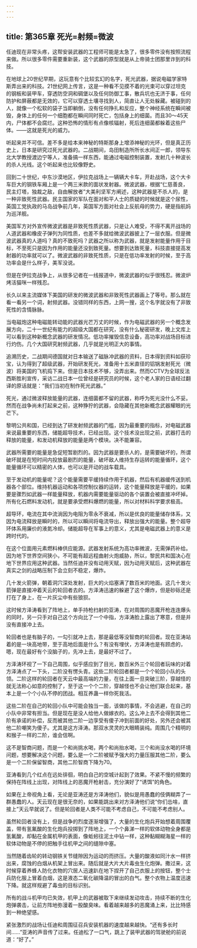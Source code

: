```yaml
---
---
---
```

title: 第365章 死光=射频=微波
---



任迪现在非常头疼，这帮安装武器的工程师可能是太急了，很多零件没有按照流程来做。所以很多零件需要重新装，这个武器的原型就是从上帝骑士团那里诈到的科技。

在地球上20世纪早期，这玩意有个比较玄幻的名字，死光武器，据说电磁学家特斯弄出来的科技。21世纪网上传言，这是一种看不见摸不着的光束可以穿过坦克的钢板和装甲车，穿透防空洞和碉堡以及任何防御工事，散兵坑也无济于事，任何防护和屏蔽都是无效的，它可以穿透土壤寻找到人，简直让人无处躲藏。被碰到的人，就像一个松软的袋子当即躺倒，没有任何挣扎和反应，整个神经系统在瞬间被毁，身体上的任何一个细胞都在瞬间同时死亡，包括身上的细菌。而且30～45天内，尸体都不会腐烂。这种恐怖的情形有点像核辐射，死后连细菌都躲着这些尸体。——这就是死光的威力。

听起来并不可信。差不多是给本来神秘的特斯那身上增添神秘的光环，但是真正历史上，日本是研究过死光武器的。二战期间，岛田制造所所长水间正一郎，领导东北大学教授渡边宁等人，准备搞一样东西，能通过电磁控制装置，发射几十种波长的杀人光线。这个听起来也比较像野史。

回到二十世纪，中东沙漠地区，伊拉克战场上一辆辆大卡车，开赴战场，这个大卡车巨大的钢铁车厢上是一个两三米款的面状发射器。微波武器，根据“仁慈善良，民主灯塔，独裁之敌，自由解放者”大美利坚军方阐述，这种武器是不杀人的，是一种非致死性武器。民主国家的军队在面对和平人士的质疑的时候就是这个尿性，英国工党执政的马岛战争前几年，英国军方面对社会上反航母的势力，硬是指航妈为巡洋舰。

美国军方对外宣传微波武器是非致死性质武器，只是让人难受，不得不离开战场的人道武器和橡皮子弹列为同性质，也差不多就给微波武器披上了一层衣服。但是微波武器真的人道吗？真的不致死吗？武器之所以称为武器，就是发射能量作用于目标，不至死只是因为作用的能量还没到致死量。想要到达致死量，科技直接提高发射器的功率就可以了。微波武器的非致死性质，只是在低功率发射的时候，至于高功率会是什么样子，美军没说。

但是在伊拉克战争上，从很多记者在一线报道中，微波武器的似乎很残忍。微波炉烤活猫咪一样残忍。

长久以来主流媒体下美国的研发的微波武器和非致死性武器画上了等号。那么就在看一看另一个词，射频武器。没错同样的东西，上网一搜，这个名字就没有了非致死性的含情脉脉。

当电磁炮这种电磁能转动能的武器光芒万丈的时候，作为电磁武器的另一个概念发展方向，二十一世纪有能力的超级大国都在研究，没有什么秘密研发，晚上文库上可以看到这种新概念武器的研发情况。低功率摧毁信息设备，高功率对战场目标进行灼伤。几个大国研究射频武器，几乎就是光明正大的事情。

追溯历史，二战期间德国就对日本输送了磁脉冲武器的资料，日本得到资料如获珍宝，认为得到了超级武器，开始研发死光，准备用十五米直径的铝锅发射死光（微波）将美国的飞机捣下来。但是日本技术不够，没弄出来。然而CCTV为全球反法西斯胜利宣传，采访二战日本一位曾经是研究员的时候，这个老人家的日语经过翻译的原话就是：“我们当初在制作死光武器。”

死光，通过微波释放能量的武器，连细菌都不留的武器，称呼为死光没什么不妥。然而在战争尚未打起来之前，这种狰狞的武器，会隐藏在其他新概念武器耀眼的光芒下。

黎明公共和国，已经到达了研发射频武器的门槛，因为最重要的指标，对电磁武器来说最重要的东西，储能超导技术，已经出现。这个技术没出现之前，武器打击的释放的能量，和发动机释放的能量是两个模块。决不能兼容。

武器所需要的能量是急促短暂剧烈的。因为武器是要杀人的，是需要破坏的，所谓破坏就是在短时间内投放最剧烈的能量，破坏敌人维持生存运转的能量循环，这个能量循环可以精密的人体，也可以是开动的战车载具。

至于发动机的能量呢？这个能量需要平缓持续作用于机器，然后有机器缓传送到机器各个部位。维持机器运动和各项控制仪器的运转，这个能量释放是平缓的，如果要是骤烈如武器一样能量释放，机器内需要能量驱动的各个装置会被直接冲坏掉。所有化石燃料发动机，就是要承受燃料爆燃的能量，所以对材料科学要求极高。

超导环，电流在其中流淌因为电阻为零永不衰减，所以是优良的能量储存体系，又因为电流释放是瞬时的，所以可以瞬间将电流导出，释放出强大的能量。整个超导环体系用廉价的液氮冷却。储能超导在军事上的意义，尤其是电磁武器上的意义是跨时代的。

在这个位面用元素燃料棒供应能源。武器发射系统为高功率微波，无需弹药补给。因为地下世界空间狭小，不可能有超远程曲射火炮威胁，所以，黎民共和国决心在地下世界应用这种武器。当然任迪并没有动用天赋，因为动用天赋后，这种武器在真实之剑的战略压制下会立刻不稳定，爆炸。

几十发火箭弹，朝着洞穴深处发射，巨大的火焰塞满了数百米的地面。这几十发火箭弹是直接冲着天云的轮回者去的。方泽涛迅速的躲避了这个爆炸，但是砂砾还是打在了身上，在一片灰尘中有些狼狈。

这时候方泽涛看到了阵地上，单手持枪扫射的亚涛，在对周围的恶魔开枪连连爆头的同时，另一只手对自己这个方向比了一个中指，方泽涛脸上露出了寒意，但是并没有直接冲上去。

轮回者也是有脑子的，一勾引就冲上去，那是最低等没智商的轮回者。现在亚涛站着的是一块高地带，至于高地后面是什么？有没有埋伏，方泽涛也是有顾虑的，嗯，现在最好有个没脑子的，先冲上去，是最好不过了。

方泽涛环视了一下自己周围，似乎感应到了目光，数百米外三个轮回者玩味的对着方泽涛点了一下头，二阶没有愣头青。这些二阶轮回者都是一个个轮回小队的头领。二阶这样的轮回者在天云中最高端的力量，在往上面一旦突破三阶，穿越怪的就无法称心如意的控制了，至于这一个个二阶，穿越怪也不会让他们联合起来，基本上是一个个小队不停的团战。相互养蛊一样你死我活。

这些二阶在自己的轮回小队中可能会独当一面，该做的事情，不会逃避，在自己的小队中非常有担当。但是现在是没人给他人做嫁衣的。这么冲上去不会得到其他二阶有承诺的补偿，反而被其他二阶一边享受有傻子冲到前面的好处，另外还会被其他二阶嘲笑为傻子。尤其是这方泽涛。那双水灵灵的大眼睛装纯。周围几个精明的和猴子一样的二阶，谁会信啊。

这不是智商问题，而是一个和尚挑水喝，两个和尚抬水喝，三个和尚没水喝的环境问题，想要解决这个问题，要么是一个二阶被赋予强大的力量压服其他二阶，要么是一个二阶保留智商，其他二阶智商下降为70。

亚涛看到几个红点在远处徘徊，明白自己的空城计起到了效果。不紧不慢的频繁的保持在阵线上出现，对阵线上的恶魔开枪射击，充分演好了“诱饵”的角色。

如果在上帝视角上看，无论是亚涛还是方泽涛他们，貌似是用愚蠢的伎俩糊弄了一群愚蠢的人。天云现在是很无奈的，如果能跳出来对方泽涛他们说“你们怂啥，直接上”天云早就说了。但是轮回者是人类不可能不考虑自己，不可能不考虑别人。

虽然轮回者没有上，但是战争的烈度逐渐增强了，大量的生化炮兵开始想着周围覆盖，带有氢氟酸的生化炮兵投掷到了阵地上，一个个鼻涕一样的软体动物全身都是氢氟酸，却黏在金属机甲的表面，像蚯蚓往泥土中钻一样，这种黏糊糊海星一样的软体动物是不停的把触手往机甲之间的缝隙中塞。

当然随着齿轮的转动钢铁关节缝隙因为运动的而挤压。大量的酸液如同汁水一样挤出来，腐蚀的白烟从机架上冒出来。随后就是大片大片毒虫生化炮弹。撒过来，这时候穿着养蜂人防化衣物的穴居人迅速趴在地下捏开了自己衣服上的按钮，整个士兵防化服上冒着白烟，这是液态二氧化碳降温的冒出的白气。整个衣物上温度迅速下降。就这样规避了毒虫的目标识别。

所有的战斗机甲均已失效，机甲上的武器被取下来继续发动攻击，持续不断的生化炮弹袭击，让前方阵地弥漫着一股酸臭味。看着越来越多的恶魔涌上来，比比特感到一种绝望感。

紧张激烈的战场让任迪和周围征召兵安装机器的速度越来越快。“还有多长时间……”亚涛的声音传了过来。任迪松了一口气，跳上了装甲武器的驾驶舱的前说道：“好了。”